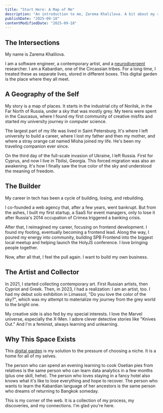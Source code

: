```yaml
---
title: "Start Here: A Map of Me"
description: "An introduction to me, Zarema Khalilova. A bit about my roots, my journey through tech and art, and why this digital garden exists."
publishDate: "2025-09-18"
contentModifiedDate: "2025-09-18"
---
```


## The Intersections

My name is Zarema Khalilova.

I am a software engineer, a contemporary artist, and a [neurodivergent](/feed/neurodivergent-glossary/#neurodivergence-nd) researcher. I am a Kabardian, one of the Circassian tribes. For a long time, I treated these as separate lives, stored in different boxes. This digital garden is the place where they all meet.

## A Geography of the Self

My story is a map of places. It starts in the industrial city of Norilsk, in the Far North of Russia, under a sky that was mostly grey. My teens were spent in the Caucasus, where I found my first community of creative misfits and started my university journey in computer science.

The largest part of my life was lived in Saint Petersburg. It's where I left university to build a career, where I lost my father and then my mother, and where a stray orange cat named Misha joined my life. He's been my traveling companion ever since.

On the third day of the full-scale invasion of Ukraine, I left Russia. First for Cyprus, and now I live in Tbilisi, Georgia. This forced migration was also an awakening. It's how I finally saw the true color of the sky and understood the meaning of freedom.

## The Builder

My career in tech has been a cycle of building, losing, and rebuilding.

I co-founded a web agency that, after a few years, went bankrupt. But from the ashes, I built my first startup, a SaaS for event managers, only to lose it after Russia's 2014 occupation of Crimea triggered a banking crisis.

After that, I reimagined my career, focusing on frontend development. I found my footing, eventually becoming a frontend lead. Along the way, I poured my energy into community, building SPB Frontend into the biggest local meetup and helping launch the HolyJS conference. I love bringing people together.

Now, after all that, I feel the pull again. I want to build my own business.

## The Artist and Collector

In 2021, I started collecting contemporary art. First Russian artists, then Cypriot and Greek. Then, in 2023, I had a realization: I am an artist, too. I had my debut solo exhibition in Limassol, "Do you love the color of the sky?", which was my attempt to materialize my journey from the grey world to the bright one.

My creative side is also fed by my special interests. I love the Marvel universe, especially the X-Men. I adore clever detective stories like "Knives Out." And I'm a feminist, always learning and unlearning.

## Why This Space Exists

This [digital garden](/feed/my-first-post/) is my solution to the pressure of choosing a niche. It is a home for all of my selves.

The person who can spend an evening learning to cook Osetian pies from relatives is the same person who can learn data analytics in a few months (plus one skill, hehe). The person who loves staying in a fancy hotel also knows what it's like to lose everything and hope to recover. The person who wants to learn the Kabardian language of her ancestors is the same person who dreams of returning to Bangkok someday.

This is my corner of the web. It is a collection of my process, my discoveries, and my connections. I'm glad you're here.
